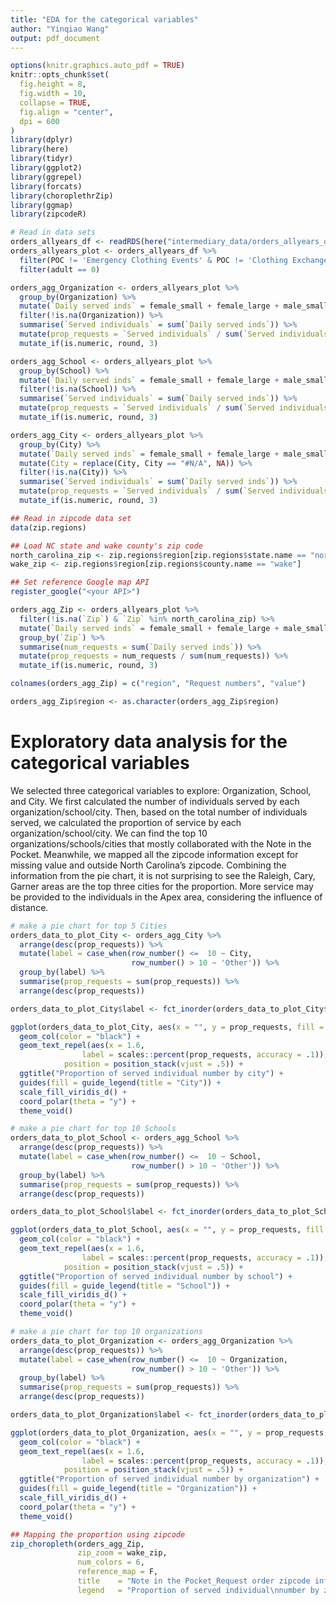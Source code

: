 ```yaml
---
title: "EDA for the categorical variables"
author: "Yinqiao Wang"
output: pdf_document
---
```


```r
options(knitr.graphics.auto_pdf = TRUE)
knitr::opts_chunk$set(
  fig.height = 8,
  fig.width = 10,
  collapse = TRUE,
  fig.align = "center",
  dpi = 600
)
library(dplyr)
library(here)
library(tidyr)
library(ggplot2)
library(ggrepel)
library(forcats)
library(choroplethrZip)
library(ggmap)
library(zipcodeR)
```

```r
# Read in data sets
orders_allyears_df <- readRDS(here("intermediary_data/orders_allyears_df.rds"))
orders_allyears_plot <- orders_allyears_df %>%
  filter(POC != 'Emergency Clothing Events' & POC != 'Clothing Exchange') %>%
  filter(adult == 0)

orders_agg_Organization <- orders_allyears_plot %>%
  group_by(Organization) %>%
  mutate(`Daily served inds` = female_small + female_large + male_small + male_large) %>% 
  filter(!is.na(Organization)) %>%
  summarise(`Served individuals` = sum(`Daily served inds`)) %>%
  mutate(prop_requests = `Served individuals` / sum(`Served individuals`)) %>%
  mutate_if(is.numeric, round, 3)

orders_agg_School <- orders_allyears_plot %>%
  group_by(School) %>%
  mutate(`Daily served inds` = female_small + female_large + male_small + male_large) %>% 
  filter(!is.na(School)) %>% 
  summarise(`Served individuals` = sum(`Daily served inds`)) %>%
  mutate(prop_requests = `Served individuals` / sum(`Served individuals`)) %>%
  mutate_if(is.numeric, round, 3)

orders_agg_City <- orders_allyears_plot %>%
  group_by(City) %>%
  mutate(`Daily served inds` = female_small + female_large + male_small + male_large) %>% 
  mutate(City = replace(City, City == "#N/A", NA)) %>%
  filter(!is.na(City)) %>% 
  summarise(`Served individuals` = sum(`Daily served inds`)) %>%
  mutate(prop_requests = `Served individuals` / sum(`Served individuals`)) %>%
  mutate_if(is.numeric, round, 3)

## Read in zipcode data set
data(zip.regions)

## Load NC state and wake county's zip code
north_carolina_zip <- zip.regions$region[zip.regions$state.name == "north carolina"]
wake_zip <- zip.regions$region[zip.regions$county.name == "wake"]

## Set reference Google map API
register_google("<your API>")

orders_agg_Zip <- orders_allyears_plot %>%
  filter(!is.na(`Zip`) & `Zip` %in% north_carolina_zip) %>%
  mutate(`Daily served inds` = female_small + female_large + male_small + male_large) %>%   
  group_by(`Zip`) %>%
  summarise(num_requests = sum(`Daily served inds`)) %>%
  mutate(prop_requests = num_requests / sum(num_requests)) %>%
  mutate_if(is.numeric, round, 3)

colnames(orders_agg_Zip) = c("region", "Request numbers", "value")

orders_agg_Zip$region <- as.character(orders_agg_Zip$region)
```

# Exploratory data analysis for the categorical variables

We selected three categorical variables to explore: Organization, School, and City. We first calculated the number of individuals served by each organization/school/city. Then, based on the total number of individuals served, we calculated the proportion of service by each organization/school/city. We can find the top 10 organizations/schools/cities that mostly collaborated with the Note in the Pocket. Meanwhile, we mapped all the zipcode information except for missing value and outside North Carolina's zipcode. Combining the information from the pie chart, it is not surprising to see the Raleigh, Cary, Garner areas are the top three cities for the proportion. More service may be provided to the individuals in the Apex area, considering the influence of distance.

```r
# make a pie chart for top 5 Cities
orders_data_to_plot_City <- orders_agg_City %>%
  arrange(desc(prop_requests)) %>%
  mutate(label = case_when(row_number() <=  10 ~ City, 
                           row_number() > 10 ~ 'Other')) %>%
  group_by(label) %>%
  summarise(prop_requests = sum(prop_requests)) %>%
  arrange(desc(prop_requests))

orders_data_to_plot_City$label <- fct_inorder(orders_data_to_plot_City$label)

ggplot(orders_data_to_plot_City, aes(x = "", y = prop_requests, fill = label)) +
  geom_col(color = "black") +
  geom_text_repel(aes(x = 1.6, 
                label = scales::percent(prop_requests, accuracy = .1)), 
            position = position_stack(vjust = .5)) +
  ggtitle("Proportion of served individual number by city") +
  guides(fill = guide_legend(title = "City")) +
  scale_fill_viridis_d() +
  coord_polar(theta = "y") + 
  theme_void()

# make a pie chart for top 10 Schools
orders_data_to_plot_School <- orders_agg_School %>%
  arrange(desc(prop_requests)) %>%
  mutate(label = case_when(row_number() <=  10 ~ School, 
                           row_number() > 10 ~ 'Other')) %>%
  group_by(label) %>%
  summarise(prop_requests = sum(prop_requests)) %>%
  arrange(desc(prop_requests))

orders_data_to_plot_School$label <- fct_inorder(orders_data_to_plot_School$label)

ggplot(orders_data_to_plot_School, aes(x = "", y = prop_requests, fill = label)) +
  geom_col(color = "black") +
  geom_text_repel(aes(x = 1.6, 
                label = scales::percent(prop_requests, accuracy = .1)), 
            position = position_stack(vjust = .5)) +
  ggtitle("Proportion of served individual number by school") +
  guides(fill = guide_legend(title = "School")) +
  scale_fill_viridis_d() +
  coord_polar(theta = "y") + 
  theme_void()

# make a pie chart for top 10 organizations
orders_data_to_plot_Organization <- orders_agg_Organization %>%
  arrange(desc(prop_requests)) %>%
  mutate(label = case_when(row_number() <=  10 ~ Organization, 
                           row_number() > 10 ~ 'Other')) %>%
  group_by(label) %>%
  summarise(prop_requests = sum(prop_requests)) %>%
  arrange(desc(prop_requests))

orders_data_to_plot_Organization$label <- fct_inorder(orders_data_to_plot_Organization$label)

ggplot(orders_data_to_plot_Organization, aes(x = "", y = prop_requests, fill = label)) +
  geom_col(color = "black") +
  geom_text_repel(aes(x = 1.6, 
                label = scales::percent(prop_requests, accuracy = .1)), 
            position = position_stack(vjust = .5)) +
  ggtitle("Proportion of served individual number by organization") +
  guides(fill = guide_legend(title = "Organization")) +
  scale_fill_viridis_d() +
  coord_polar(theta = "y") + 
  theme_void()

## Mapping the proportion using zipcode
zip_choropleth(orders_agg_Zip, 
               zip_zoom = wake_zip, 
               num_colors = 6, 
               reference_map = F,
               title    = "Note in the Pocket_Request order zipcode information map",
               legend   = "Proportion of served individual\nnumber by zipcode")
```